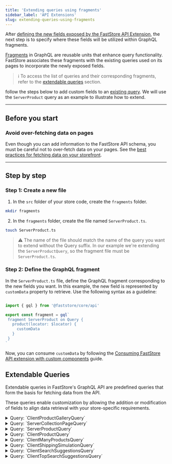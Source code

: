 ```yaml
---
title: 'Extending queries using fragments'
sidebar_label: 'API Extensions'
slug: extending-queries-using-fragments
---
```


After [defining the new fields exposed by the FastStore API Extension](/docs/api-extension/extending-api-schema), the next step is to specify where these fields will be utilized within GraphQL fragments.

[Fragments](https://graphql.org/learn/queries/#fragments) in GraphQL are reusable units that enhance query functionality. FastStore associates these fragments with the existing queries used on its pages to incorporate the newly exposed fields.

> ℹ️ To access the list of queries and their corresponding fragments, refer to the [extendable queries](/docs/api-extension/extending-queries-using-fragments#extendable-queries) section.

follow the steps below to add custom fields to an [existing query](/docs/api-extensions#extendable-queries). We will use the `ServerProduct` query as an example to illustrate how to extend.

---

## Before you start

### Avoid over-fetching data on pages

Even though you can add information to the FastStore API schema, you must be careful not to over-fetch data on your pages. See the [best practices for fetching data on your storefront](https://v1.faststore.dev/how-to-guides/faststore-api/fetching-api-data#best-practices-for-fetching-data).

---

## Step by step

### Step 1: Create a new file

1. In the `src` folder of your store code, create the `fragments` folder.

  ```bash
  mkdir fragments
  ```

2. In the `fragments` folder, create the file named `ServerProduct.ts`.

  ```bash
  touch ServerProduct.ts
  ```
  
  > ⚠️ The name of the file should match the name of the query you want to extend without the Query suffix. In our example we're extending the `ServerProductQuery`, so the fragment file must be `ServerProduct.ts`.

### Step 2: Define the GraphQL fragment

In the `ServerProduct.ts` file, define the GraphQL fragment corresponding to the new fields you want. In this example, the new field is represented by `customData` property to retrieve. Use the following syntax as a guideline:

 ```ts src/fragments/ServerProduct.ts

import { gql } from '@faststore/core/api'

export const fragment = gql`
  fragment ServerProduct on Query {
    product(locator: $locator) {
      customData
    }
  }
`
```

Now, you can consume `customData` by following the [Consuming FastStore API extension with custom components](/docs/guides/faststore/api-extensions-consuming-api-extensions) guide.

## Extendable Queries

Extendable queries in FastStore's GraphQL API are predefined queries that form the basis for fetching data from the API.

These queries enable customization by allowing the addition or modification of fields to align data retrieval with your store-specific requirements.

<details>
<summary>Query: `ClientProductGalleryQuery`</summary>

<table>
  <td>ClientProductGallery</td>
  <td>Client</td>
  <td>search</td>
  <td>PLP</td>
  <td>
    In the hook `useProductGalleryQuery()` from the `ProductListingPage` (`PLP`) and `Search` Pages.
  </td>
  <td>
    Products totalCount from [StorePageInfo](https://v1.faststore.dev/reference/api/objects#storepageinfo), and facets ([StoreFacet](https://v1.faststore.dev/reference/api/objects#storefacet)) from
    [StoreSearchResult](https://v1.faststore.dev/reference/api/objects#storesearchresult).
  </td>
  <td>
    Frontend data from the `useSearch()` and `useLocalizedVariables()`
    hooks, the latter uses `useSession()`.
  </td>
</table>

### How to consume it

Use the `usePage()` hook when you have a single section that is used in more than one type of page.

```ts
import { usePage } from "@faststore/core"

const context = usePage()
```

This hook returns one of the following types as context: `PDPContext`, `PLPContext`, or `SearchPageContext`, and you can decide how to handle it depending on the page that will use this hook by passing the types as generics.

```ts
import { usePage } from "@faststore/core"

const context = usePage<PLPContext | SearchPageContext>()
```

</details>

<details>
<summary>Query: `ServerCollectionPageQuery`</summary>

<table>
  <td>ServerCollectionPage</td>
  <td>Server</td>
  <td>collection</td>
  <td>PLP</td>
  <td>In the function `getStaticProps()` from `PLP`.</td>
  <td>
    seo, breadcrumbList and meta data from the collection ([StoreCollection](https://v1.faststore.dev/reference/api/objects#storecollection)).
  </td>
  <td>Collection `slug` that comes from URL.</td>
</table>

### How to consume it

Use the `usePLP()` hook when integrating your section with a Product Listing Page (PLP).

```ts
import { usePLP } from "@faststore/core"

const context = usePLP()
```

</details>

<details>
<summary>Query: `ServerProductQuery`</summary>

<table>
  <td>ServerProduct</td>
  <td>Server</td>
  <td>product</td>
  <td>PDP</td>
  <td>In the function `getStaticProps()` from `PDP`.</td>
  <td>General product data from [StoreProduct](https://v1.faststore.dev/reference/api/objects#storeproduct).</td>
  <td>The `locator` with `slug` key/value.</td>
</table>

### How to consume it

`usePDP()`: Use this hook when integrating your section with a Product Detail Page (PDP).

```ts
import { usePDP } from "@faststore/core"

const context = usePDP()
```

</details>

<details>
<summary>Query: `ClientProductQuery`</summary>

<table>
  <td>ClientProduct</td>
  <td>Client</td>
  <td>product</td>
  <td>PDP</td>
  <td>In the hook `useProductQuery()` from `PDP`.</td>
  <td>
    General product data from [StoreProduct](https://v1.faststore.dev/reference/api/objects#storeproduct) to update product data inside
    `PDP` (product coming from `ServerProductQuery` as fallback).
  </td>
  <td>
    Frontend data from the `useSession()` hook in the locator array with
    `id`, `channel`, `locale` as key/values.
  </td>
</table>

### How to consume it

`usePDP()`: Use this hook when integrating your section with a Product Detail Page (PDP).

  ```ts
  import { usePDP } from "@faststore/core"

  const context = usePDP()
```

</details>

<details>
<summary>Query: `ClientManyProductsQuery`</summary>

<table>
  <td>ClientManyProducts</td>
  <td>Client</td>
  <td>search</td>
  <td>
    `PLP`, `Search Page`, and pages that use `ProductShelf`, and `ProductTiles` components.
  </td>
  <td>
    - In the hook `usePageProductsQuery()` from `PLP` and `Search Page`.

    - In the hook `useProductsPrefetch()` to prefetch the previous (prev)
    and next (next) page from the current `PLP` or `Search Page`.
    
    - In the hook `useProductsQuery()`, in `ProductShelf`, `ProductTiles`
    components, that can be used on multiple pages.

  </td>
  <td>
    General products data ([StoreProduct](https://v1.faststore.dev/reference/api/objects#storeproduct)) with the `totalCount` from [StorePageInfo](https://v1.faststore.dev/reference/api/objects#storepageinfo).
  </td>
  <td>
    Frontend data from the `useLocalizedVariables()` and `useSession()` hooks.
  </td>
</table>

### How to consume it

Use the `usePage()` hook when you have a single section that is used in more than one type of page.

```ts
import { usePage } from "@faststore/core"

const context = usePage()
```

This hook returns one of the following types as context: `PDPContext`, `PLPContext`, or `SearchPageContext`, and you can decide how to handle it depending on the page that will use this hook by passing the types as generics.

  ```ts
import { usePage } from "@faststore/core"

const context = usePage<PLPContext | SearchPageContext>()
```

</details>

<details>
<summary>Query: `ClientShippingSimulationQuery`</summary>

<table>
  <td>ClientShippingSimulation</td>
  <td>Client</td>
  <td>shipping</td>
  <td>PDP</td>
  <td>In the `ShippingSimulation` component.</td>
  <td>
    General shipping simulation data with the `address` and `logisticsInfo`.
  </td>
  <td>
    Frontend `country`, and `postalCode` from `useSession()` hook, and the `items` Array of `IShippingItem` (`id`, `quantity`, and `seller`).
  </td>
</table>

### How to consume it

    You can use the experimental `useShippingSimulation_unstable()` hook, or the `getShippingSimulation_unstable()` function to retrieve shipping data in Overridable (custom) components.
</details>

<details>
<summary>Query: `ClientSearchSuggestionsQuery`</summary>

<table>
  <td>ClientSearchSuggestions</td>
  <td>Client</td>
  <td>search</td>
  <td>`SearchInput` component from `GlobalSection`.</td>
  <td>In the `SearchInput` component.</td>
  <td>General search data with the `suggestions` and `products`.</td>
  <td>Frontend data from `useSession()` hook, and the `term` searched.</td>
</table>

### How to consume it

You can use the experimental `useSuggestions_unstable()` hook to retrieve the search suggestions data in Overridable (custom) components.
</details>

<details>
<summary>Query: `ClientTopSearchSuggestionsQuery`</summary>

<table>
  <td>ClientTopSearchSuggestions</td>
  <td>Client</td>
  <td>search</td>
  <td>`SearchInput` component from `GlobalSection`.</td>
  <td>In the `SearchInput` component.</td>
  <td>The top searched suggestions.</td>
  <td>Frontend data from `useSession()` hook.</td>
</table>

### How to consume it

You can use the experimental `useTopSearch_unstable()` hook to retrieve the top search suggestions data in Overridable (custom) components.
</details>
